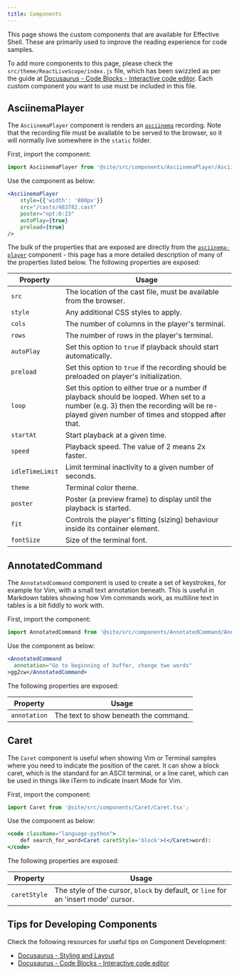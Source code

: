```yaml
---
title: Components
---
```


This page shows the custom components that are available for Effective Shell. These are primarily used to improve the reading experience for code samples.

To add more components to this page, please check the `src/theme/ReactLiveScope/index.js` file, which has been swizzled as per the guide at [Docusaurus - Code Blocks - Interactive code editor](https://docusaurus.io/docs/markdown-features/code-blocks#interactive-code-editor). Each custom component you want to use must be included in this file.

## AsciinemaPlayer

The `AsciinemaPlayer` component is renders an [`asciinema`](https://asciinema.org/) recording. Note that the recording file must be available to be served to the browser, so it will normally live somewhere in the `static` folder.

First, import the component:

```jsx
import AsciinemaPlayer from '@site/src/components/AsciinemaPlayer/AsciinemaPlayer.tsc';
```

Use the component as below:

```jsx live
<AsciinemaPlayer
    style={{'width': '800px'}}
    src="/casts/483782.cast"
    poster="npt:0:23"
    autoPlay={true}
    preload={true}
/>
```

The bulk of the properties that are exposed are directly from the [`asciinema-player`](https://github.com/asciinema/asciinema-player) component - this page has a more detailed description of many of the properties listed below. The following properties are exposed:

| Property         | Usage                                                                             |
| ---------------- | --------------------------------------------------------------------------------- |
| `src` | The location of the cast file, must be available from the browser. |
| `style` | Any additional CSS styles to apply. |
| `cols` | The number of columns in the player's terminal. |
| `rows` | The number of rows in the player's terminal. |
| `autoPlay` |  Set this option to `true` if playback should start automatically. |
| `preload` | Set this option to `true` if the recording should be preloaded on player's initialization. |
| `loop` | Set this option to either true or a number if playback should be looped. When set to a number (e.g. 3) then the recording will be re-played given number of times and stopped after that. |
| `startAt` |  Start playback at a given time. |
| `speed` |  Playback speed. The value of 2 means 2x faster. |
| `idleTimeLimit` | Limit terminal inactivity to a given number of seconds. |
| `theme` | Terminal color theme. |
| `poster` | Poster (a preview frame) to display until the playback is started. |
| `fit` | Controls the player's fitting (sizing) behaviour inside its container element. |
| `fontSize` | Size of the terminal font. |

## AnnotatedCommand

The `AnnotatedCommand` component is used to create a set of keystrokes, for example for Vim, with a small text annotation beneath. This is useful in Markdown tables showing how Vim commands work, as multiline text in tables is a bit fiddly to work with.

First, import the component:

```jsx
import AnnotatedCommand from '@site/src/components/AnnotatedCommand/AnnotatedCommand.tsc';
```

Use the component as below:

```jsx live
<AnnotatedCommand
  annotation="Go to beginning of buffer, change two words"
>gg2cw</AnnotatedCommand>
```

The following properties are exposed:

| Property         | Usage                                                                             |
| ---------------- | --------------------------------------------------------------------------------- |
| `annotation`           | The text to show beneath the command. |

## Caret

The `Caret` component is useful when showing Vim or Terminal samples where you need to indicate the position of the caret. It can show a block caret, which is the standard for an ASCII terminal, or a line caret, which can be used in things like iTerm to indicate Insert Mode for Vim.

First, import the component:

```jsx
import Caret from '@site/src/components/Caret/Caret.tsx';
```

Use the component as below:

```jsx live
<code className="language-python">
    def search_for_word<Caret caretStyle='block'>(</Caret>word):
</code>
```

The following properties are exposed:

| Property         | Usage                                                                             |
| ---------------- | --------------------------------------------------------------------------------- |
| `caretStyle`           | The style of the cursor, `block` by default, or `line` for an 'insert mode' cursor. |

## Tips for Developing Components

Check the following resources for useful tips on Component Development:

- [Docusaurus - Styling and Layout](https://docusaurus.io/docs/styling-layout)
- [Docusaurus - Code Blocks - Interactive code editor](https://docusaurus.io/docs/markdown-features/code-blocks#interactive-code-editor)

